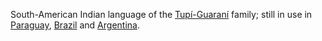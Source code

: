 South-American Indian language of the [[w:Tupi-Guarani|Tupí-Guaraní]] family; still in use in [[Paraguay]], [[Brazil]] and [[Argentina]].
